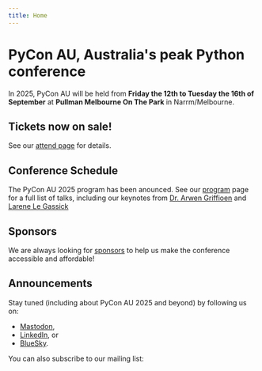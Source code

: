 ```yaml
---
title: Home
---
```



# PyCon AU, Australia's peak Python conference

In 2025, PyCon AU will be held from **Friday the 12th to Tuesday the 16th of September** at **Pullman Melbourne On The Park** in Narrm/Melbourne.

## Tickets now on sale!
See our [attend page](/attend) for details.

## Conference Schedule
The PyCon AU 2025 program has been anounced. See our <a href="/program">program</a> page for a full list of talks, including our keynotes from <a href="/program/ZKJQAP/">Dr. Arwen Griffioen</a> and <a href="/program/DVTWWU/">Larene Le Gassick</a>

## Sponsors
We are always looking for [sponsors](/sponsor) to help us make the conference accessible and affordable!


## Announcements
Stay tuned (including about PyCon AU 2025 and beyond) by following us on:

- [Mastodon](https://mastodon.pycon.org.au/@pyconau),
- [LinkedIn](https://www.linkedin.com/company/pyconau/), or
- [BlueSky](https://bsky.app/profile/pyconau.bsky.social).

You can also subscribe to our mailing list:

<MailingListSignup />
